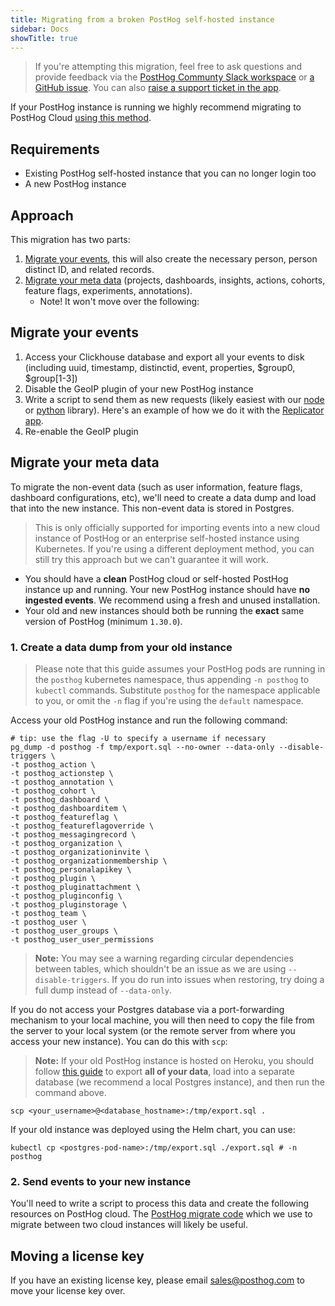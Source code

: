 ```yaml
---
title: Migrating from a broken PostHog self-hosted instance
sidebar: Docs
showTitle: true
---
```


> If you're attempting this migration, feel free to ask questions and provide feedback via the [PostHog Communty Slack workspace](/slack) or [a GitHub issue](https://github.com/PostHog/posthog.com/issues). You can also [raise a support ticket in the app](https://app.posthog.com/home#supportModal). 

If your PostHog instance is running we highly recommend migrating to PostHog Cloud [using this method](/docs/migrate/migrate-to-cloud#option-1-for-events-migration-self-hosted-migration-tool-alpha).

## Requirements

- Existing PostHog self-hosted instance that you can no longer login too
- A new PostHog instance

## Approach

This migration has two parts:
1. [Migrate your events](#migrate-your-events), this will also create the necessary person, person distinct ID, and related records.
2. [Migrate your meta data](#migrate-your-meta-data) (projects, dashboards, insights, actions, cohorts, feature flags, experiments, annotations).
   - Note! It won't move over the following:

## Migrate your events

1. Access your Clickhouse database and export all your events to disk (including uuid, timestamp, distinctid, event, properties, $group0, $group[1-3])
2. Disable the GeoIP plugin of your new PostHog instance
3. Write a script to send them as new requests (likely easiest with our [node](/docs/integrate/server/node) or [python](/docs/integrate/server/python) library). Here's an example of how we do it with the [Replicator app](https://github.com/PostHog/posthog-plugin-replicator/blob/main/index.ts).
4. Re-enable the GeoIP plugin

## Migrate your meta data

To migrate the non-event data (such as user information, feature flags, dashboard configurations, etc), we'll need to create a data dump and load that into the new instance. This non-event data is stored in Postgres.

> This is only officially supported for importing events into a new cloud instance of PostHog or an enterprise self-hosted instance using Kubernetes. If you're using a different deployment method, you can still try this approach but we can't guarantee it will work.

- You should have a **clean** PostHog cloud or self-hosted PostHog instance up and running. Your new PostHog instance should have **no ingested events**. We recommend using a fresh and unused installation.
- Your old and new instances should both be running the **exact** same version of PostHog (minimum `1.30.0`).

### 1. Create a data dump from your old instance

> Please note that this guide assumes your PostHog pods are running in the `posthog` kubernetes namespace, thus appending `-n posthog` to `kubectl` commands. Substitute `posthog` for the namespace applicable to you, or omit the `-n` flag if you're using the `default` namespace.

Access your old PostHog instance and run the following command:

```shell
# tip: use the flag -U to specify a username if necessary
pg_dump -d posthog -f tmp/export.sql --no-owner --data-only --disable-triggers \
-t posthog_action \
-t posthog_actionstep \
-t posthog_annotation \
-t posthog_cohort \
-t posthog_dashboard \
-t posthog_dashboarditem \
-t posthog_featureflag \
-t posthog_featureflagoverride \
-t posthog_messagingrecord \
-t posthog_organization \
-t posthog_organizationinvite \
-t posthog_organizationmembership \
-t posthog_personalapikey \
-t posthog_plugin \
-t posthog_pluginattachment \
-t posthog_pluginconfig \
-t posthog_pluginstorage \
-t posthog_team \
-t posthog_user \
-t posthog_user_groups \
-t posthog_user_user_permissions
```

> **Note:** You may see a warning regarding circular dependencies between tables, which shouldn't be an issue as we are using `--disable-triggers`. If you do run into issues when restoring, try doing a full dump instead of `--data-only`.

If you do not access your Postgres database via a port-forwarding mechanism to your local machine, you will then need to copy the file from the server to your local system (or the remote server from where you access your new instance). You can do this with `scp`:

> **Note:** If your old PostHog instance is hosted on Heroku, you should follow [this guide](https://devcenter.heroku.com/articles/heroku-postgres-import-export) to export **all of your data**, load into a separate database (we recommend a local Postgres instance), and then run the command above.

```shell
scp <your_username>@<database_hostname>:/tmp/export.sql .
```

If your old instance was deployed using the Helm chart, you can use:

```shell
kubectl cp <postgres-pod-name>:/tmp/export.sql ./export.sql # -n posthog
```

### 2. Send events to your new instance

You'll need to write a script to process this data and create the following resources on PostHog cloud. The [PostHog migrate code](https://github.com/PostHog/posthog-migrate-meta/blob/main/index.ts) which we use to migrate between two cloud instances will likely be useful.

## Moving a license key

If you have an existing license key, please email [sales@posthog.com](mailto:sales@posthog.com) to move your license key over.
